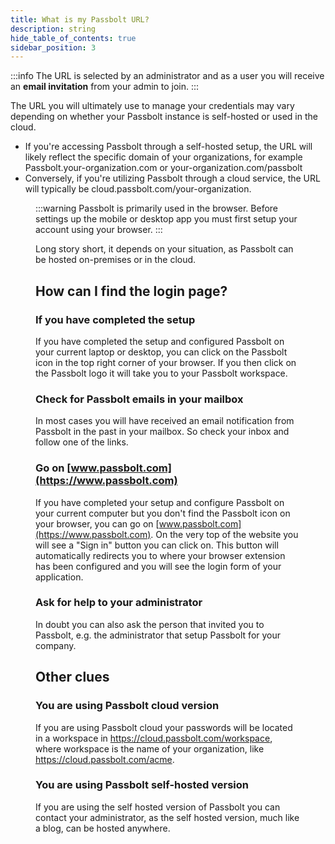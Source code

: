 ```yaml
---
title: What is my Passbolt URL?
description: string
hide_table_of_contents: true
sidebar_position: 3
---
```


:::info
The URL is selected by an administrator and as a user you will receive an **email invitation** from your admin to join.
:::

The URL you will ultimately use to manage your credentials may vary depending on whether your Passbolt instance is
self-hosted or used in the cloud.

- If you're accessing Passbolt through a self-hosted setup, the URL will likely reflect the specific domain of your organizations,
for example Passbolt.your-organization.com or your-organization.com/passbolt
- Conversely, if you're utilizing Passbolt through a cloud service, the URL will typically be cloud.passbolt.com/your-organization.

<Figure
  src="/img/help/2024/03/user-url-example.png"
  alt="Example of Passbolt login page"
  caption="fig. Example of Passbolt login page"
/>
:::warning
Passbolt is primarily used in the browser. Before settings up the mobile or desktop app you must first setup your account
using your browser.
:::


Long story short, it depends on your situation, as Passbolt can be hosted on-premises or in the cloud.

## How can I find the login page?

### If you have completed the setup

If you have completed the setup and configured Passbolt on your current laptop or desktop, you can click on the Passbolt icon in the top right corner of your browser.
If you then click on the Passbolt logo it will take you to your Passbolt workspace.

### Check for Passbolt emails in your mailbox

In most cases you will have received an email notification from Passbolt in the past in your mailbox.
So check your inbox and follow one of the links.

### Go on [www.passbolt.com](https://www.passbolt.com)

If you have completed your setup and configure Passbolt on your current computer but you don't find the Passbolt icon on your browser, you can go on [www.passbolt.com](https://www.passbolt.com).
On the very top of the website you will see a "Sign in" button you can click on.
This button will automatically redirects you to where your browser extension has been configured and you will see the login form of your application.

### Ask for help to your administrator

In doubt you can also ask the person that invited you to Passbolt, e.g. the administrator
that setup Passbolt for your company.

## Other clues

### You are using Passbolt cloud version

If you are using Passbolt cloud your passwords will be located in a workspace in https://cloud.passbolt.com/workspace, where workspace is the name of your organization, like https://cloud.passbolt.com/acme.

### You are using Passbolt self-hosted version

If you are using the self hosted version of Passbolt you can contact your administrator, as the self hosted version, much like a blog, can be hosted anywhere.
